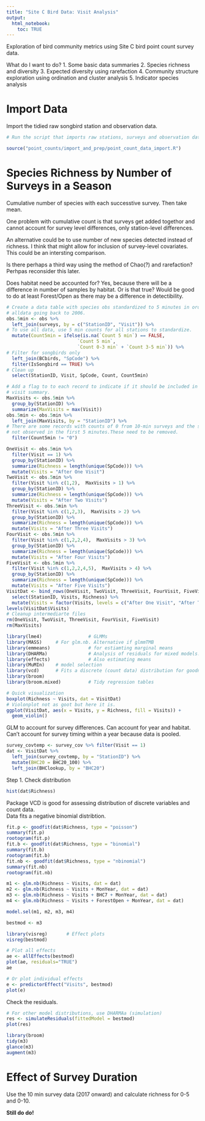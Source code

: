 ```yaml
---
title: "Site C Bird Data: Visit Analysis"
output:
  html_notebook:
    toc: TRUE
---
```


Exploration of bird community metrics using Site C bird point count survey data.

What do I want to do? 1. Some basic data summaries 2. Species richness and diversity 3. Expected diversity using rarefaction 4. Community structure exploration using ordination and cluster analysis 5. Indicator species analysis

# Import Data

Import the tidied raw songbird station and observation data.

```r
# Run the script that imports raw stations, surveys and observation data from Excel and does quick check. The QA results are not shown in this notebook. 

source("point_counts/import_and_prep/point_count_data_import.R")
```

# Species Richness by Number of Surveys in a Season

Cumulative number of species with each successtive survey. Then take mean.

One problem with cumulative count is that surveys get added togethor and cannot account for survey level differences, only station-level differences.

An alternative could be to use number of new species detected instead of richness. I think that might allow for inclusion of survey-level covariates. This could be an intersting comparison.

Is there perhaps a third way using the method of Chao(?) and rarefaction? Perhpas reconsider this later.

Does habitat need be accounted for? Yes, because there will be a difference in number of samples by habitat. Or is that true? Would be good to do at least Forest/Open as there may be a difference in detectibility.

```r
# Create a data table with species obs standardized to 5 minutes in order to use  
# alldata going back to 2006.
obs.5min <- obs %>% 
  left_join(surveys, by = c("StationID", "Visit")) %>% 
# To use all data, use 5 min counts for all stations to standardize.
  mutate(Count5min = ifelse(is.na(`Count 5 min`) == FALSE,
                          `Count 5 min`,
                          `Count 0-3 min` + `Count 3-5 min`)) %>% 
# Filter for songbirds only
  left_join(BCbirds, "SpCode") %>% 
  filter(IsSongbird == TRUE) %>% 
# Clean up
  select(StationID, Visit, SpCode, Count, Count5min)

# Add a flag to to each record to indicate if it should be included in the total
# visit summary. 
MaxVisits <- obs.5min %>% 
  group_by(StationID) %>% 
  summarize(MaxVisits = max(Visit)) 
obs.5min <- obs.5min %>% 
  left_join(MaxVisits, by = "StationID") %>% 
# There are some records with counts of 0 from 10-min surveys and the species was
# not observed in the first 5 minutes.These need to be removed.
  filter(Count5min != "0")

OneVisit <- obs.5min %>%  
  filter(Visit == 1) %>% 
  group_by(StationID) %>% 
  summarize(Richness = length(unique(SpCode))) %>% 
  mutate(Visits = "After One Visit")
TwoVisit <- obs.5min %>%  
  filter(Visit %in% c(1,2),  MaxVisits > 1) %>% 
  group_by(StationID) %>% 
  summarize(Richness = length(unique(SpCode))) %>% 
  mutate(Visits = "After Two Visits")
ThreeVisit <- obs.5min %>%  
  filter(Visit %in% c(1,2,3),  MaxVisits > 2) %>% 
  group_by(StationID) %>% 
  summarize(Richness = length(unique(SpCode))) %>% 
  mutate(Visits = "After Three Visits")
FourVisit <- obs.5min %>%  
  filter(Visit %in% c(1,2,2,4),  MaxVisits > 3) %>% 
  group_by(StationID) %>% 
  summarize(Richness = length(unique(SpCode))) %>% 
  mutate(Visits = "After Four Visits")
FiveVisit <- obs.5min %>%  
  filter(Visit %in% c(1,2,2,4,5),  MaxVisits > 4) %>% 
  group_by(StationID) %>% 
  summarize(Richness = length(unique(SpCode))) %>% 
  mutate(Visits = "After Five Visits")
VisitDat <- bind_rows(OneVisit, TwoVisit, ThreeVisit, FourVisit, FiveVisit) %>% 
  select(StationID, Visits, Richness) %>% 
  mutate(Visits = factor(Visits, levels = c("After One Visit", "After Two Visits", "After Three Visits", "After Four Visits", "After Five Visits")))
levels(VisitDat$Visits)
# Cleanup intermediarte files
rm(OneVisit, TwoVisit, ThreeVisit, FourVisit, FiveVisit)
rm(MaxVisits)
```

```r

library(lme4)                 # GLMMs
library(MASS)     # For glm.nb. Alternative if glmmTMB
library(emmeans)              # for estiamting marginal means
library(DHARMa)               # Analysis of residuals for mixed models. By simulation.
library(effects)              # Also estimating means
library(MuMIn)    # model selection
library(vcd)      # Fits a discrete (count data) distribution for goodness-of-fit.
library(broom)
library(broom.mixed)          # Tidy regression tables
```

```r
# Quick visualization
boxplot(Richness ~ Visits, dat = VisitDat)
# Violonplot not as goot but here it is.
ggplot(VisitDat, aes(x = Visits, y = Richness, fill = Visits)) +
  geom_violin()
```

GLM to account for survey differences. Can account for year and habitat. Can't account for survey timing within a year because data is pooled.

```r
survey_covtemp <- survey_cov %>% filter(Visit == 1)
dat <- VisitDat %>% 
  left_join(survey_covtemp, by = "StationID") %>% 
  mutate(BHC20 = BHC20_100) %>% 
  left_join(BHClookup, by = "BHC20")
```

Step 1. Check distribution

```r
hist(dat$Richness)
```

Package VCD is good for assessing distribution of discrete variables and count data.\
Data fits a negative binomial distribtion.

```r
fit.p <- goodfit(dat$Richness, type = "poisson")
summary(fit.p)
rootogram(fit.p)
fit.b <- goodfit(dat$Richness, type = "binomial")
summary(fit.b)
rootogram(fit.b)
fit.nb <- goodfit(dat$Richness, type = "nbinomial")
summary(fit.nb)
rootogram(fit.nb)

```

```r
m1 <- glm.nb(Richness ~ Visits, dat = dat)
m2 <- glm.nb(Richness ~ Visits + MonYear, dat = dat)
m3 <- glm.nb(Richness ~ Visits + BHC7 + MonYear, dat = dat)
m4 <- glm.nb(Richness ~ Visits + ForestOpen + MonYear, dat = dat)

model.sel(m1, m2, m3, m4)

bestmod <- m3
```

```r

library(visreg)       # Effect plots
visreg(bestmod)

# Plot all effects
ae <- allEffects(bestmod)
plot(ae, residuals="TRUE")
ae

# Or plot individual effects
e <- predictorEffect("Visits", bestmod)
plot(e)
```

Check the residuals.

```r
# For other model distributions, use DHARMAa (simulation)
res <- simulateResiduals(fittedModel = bestmod)
plot(res)

```

```r
library(broom)
tidy(m3)
glance(m3)
augment(m3)
```

# Effect of Survey Duration

Use the 10 min survey data (2017 onward) and calculate richness for 0-5 and 0-10.

**Still do do!**
